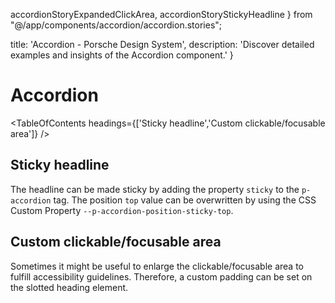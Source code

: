   accordionStoryExpandedClickArea,
  accordionStoryStickyHeadline
} from "@/app/components/accordion/accordion.stories";

  title: 'Accordion - Porsche Design System',
  description: 'Discover detailed examples and insights of the Accordion component.'
}

# Accordion <ComponentStatus tagName="p-accordion"></ComponentStatus>

<TableOfContents headings={['Sticky headline','Custom clickable/focusable area']} />

## Sticky headline

The headline can be made sticky by adding the property `sticky` to the `p-accordion` tag. The position `top` value can be overwritten by using the CSS Custom Property `--p-accordion-position-sticky-top`.

<ComponentStory story={accordionStoryStickyHeadline} />

## Custom clickable/focusable area

Sometimes it might be useful to enlarge the clickable/focusable area to fulfill accessibility guidelines. Therefore, a
custom padding can be set on the slotted heading element.

<ComponentStory story={accordionStoryExpandedClickArea} />